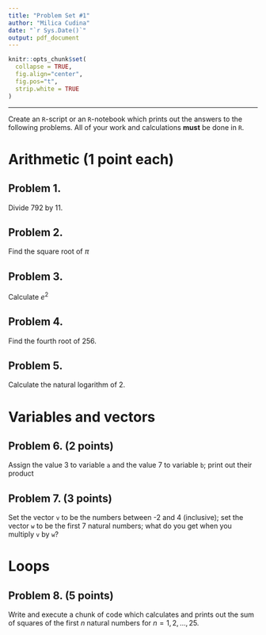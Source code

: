 ```yaml
---
title: "Problem Set #1"
author: "Milica Cudina"
date: "`r Sys.Date()`"
output: pdf_document
---
```

<!-- The author of this template is Dr. Gordan Zitkovic.-->
<!-- The code chunk below contains some settings that will  -->
<!-- make your R code look better in the output pdf file.  -->
<!-- If you are curious about what each option below does, -->
<!-- go to https://yihui.org/knitr/options/ -->
<!-- If not, feel free to disregard everything ...  -->
```r
knitr::opts_chunk$set(
  collapse = TRUE,
  fig.align="center",
  fig.pos="t",
  strip.white = TRUE
)
```
<!-- ... down to here. -->

---

Create an `R`-script or an `R`-notebook which prints out the answers to the following problems. All of your work and calculations **must** be done in `R`.

# Arithmetic (1 point each)
## Problem 1. 
Divide 792 by 11. 

## Problem 2. 
Find the square root of $\pi$

## Problem 3. 
Calculate $e^2$

## Problem 4. 
Find the fourth root of 256.

## Problem 5. 
Calculate the natural logarithm of 2.

# Variables and vectors
## Problem 6. **(2 points)** 
Assign the value 3 to variable `a` and  the value 7 to variable `b`; print out their product

## Problem 7. **(3 points)** 
Set the vector `v` to be the numbers between -2 and 4 (inclusive); set the vector `w` to be the first 7 natural numbers; what do you get when you multiply `v` by `w`?

# Loops
## Problem 8. **(5 points)**
Write and execute a chunk of code which calculates and prints out the sum of squares of the first $n$ natural numbers for $n=1, 2, \dots, 25$. 


